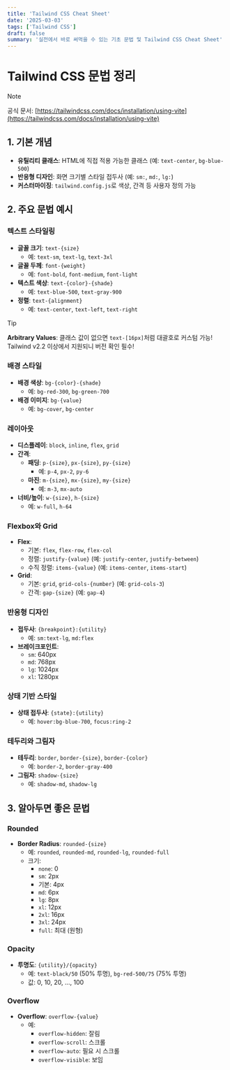 ```yaml
---
title: 'Tailwind CSS Cheat Sheet'
date: '2025-03-03'
tags: ['Tailwind CSS']
draft: false
summary: '실전에서 바로 써먹을 수 있는 기초 문법 및 Tailwind CSS Cheat Sheet'
---
```


# Tailwind CSS 문법 정리

> [!NOTE]  
> 공식 문서: [https://tailwindcss.com/docs/installation/using-vite](https://tailwindcss.com/docs/installation/using-vite)

## 1. 기본 개념

- **유틸리티 클래스**: HTML에 직접 적용 가능한 클래스 (예: `text-center`, `bg-blue-500`)
- **반응형 디자인**: 화면 크기별 스타일 접두사 (예: `sm:`, `md:`, `lg:`)
- **커스터마이징**: `tailwind.config.js`로 색상, 간격 등 사용자 정의 가능

## 2. 주요 문법 예시

### 텍스트 스타일링

- **글꼴 크기**: `text-{size}`
  - 예: `text-sm`, `text-lg`, `text-3xl`
- **글꼴 두께**: `font-{weight}`
  - 예: `font-bold`, `font-medium`, `font-light`
- **텍스트 색상**: `text-{color}-{shade}`
  - 예: `text-blue-500`, `text-gray-900`
- **정렬**: `text-{alignment}`
  - 예: `text-center`, `text-left`, `text-right`

> [!TIP]  
> **Arbitrary Values**: 클래스 값이 없으면 `text-[16px]`처럼 대괄호로 커스텀 가능!  
> Tailwind v2.2 이상에서 지원되니 버전 확인 필수!

### 배경 스타일

- **배경 색상**: `bg-{color}-{shade}`
  - 예: `bg-red-300`, `bg-green-700`
- **배경 이미지**: `bg-{value}`
  - 예: `bg-cover`, `bg-center`

### 레이아웃

- **디스플레이**: `block`, `inline`, `flex`, `grid`
- **간격**:
  - **패딩**: `p-{size}`, `px-{size}`, `py-{size}`
    - 예: `p-4`, `px-2`, `py-6`
  - **마진**: `m-{size}`, `mx-{size}`, `my-{size}`
    - 예: `m-3`, `mx-auto`
- **너비/높이**: `w-{size}`, `h-{size}`
  - 예: `w-full`, `h-64`

### Flexbox와 Grid

- **Flex**:
  - 기본: `flex`, `flex-row`, `flex-col`
  - 정렬: `justify-{value}` (예: `justify-center`, `justify-between`)
  - 수직 정렬: `items-{value}` (예: `items-center`, `items-start`)
- **Grid**:
  - 기본: `grid`, `grid-cols-{number}` (예: `grid-cols-3`)
  - 간격: `gap-{size}` (예: `gap-4`)

### 반응형 디자인

- **접두사**: `{breakpoint}:{utility}`
  - 예: `sm:text-lg`, `md:flex`
- **브레이크포인트**:
  - `sm`: 640px
  - `md`: 768px
  - `lg`: 1024px
  - `xl`: 1280px

### 상태 기반 스타일

- **상태 접두사**: `{state}:{utility}`
  - 예: `hover:bg-blue-700`, `focus:ring-2`

### 테두리와 그림자

- **테두리**: `border`, `border-{size}`, `border-{color}`
  - 예: `border-2`, `border-gray-400`
- **그림자**: `shadow-{size}`
  - 예: `shadow-md`, `shadow-lg`

## 3. 알아두면 좋은 문법

### Rounded

- **Border Radius**: `rounded-{size}`
  - 예: `rounded`, `rounded-md`, `rounded-lg`, `rounded-full`
  - 크기:
    - `none`: 0
    - `sm`: 2px
    - 기본: 4px
    - `md`: 6px
    - `lg`: 8px
    - `xl`: 12px
    - `2xl`: 16px
    - `3xl`: 24px
    - `full`: 최대 (원형)

### Opacity

- **투명도**: `{utility}/{opacity}`
  - 예: `text-black/50` (50% 투명), `bg-red-500/75` (75% 투명)
  - 값: 0, 10, 20, ..., 100

### Overflow

- **Overflow**: `overflow-{value}`
  - 예:
    - `overflow-hidden`: 잘림
    - `overflow-scroll`: 스크롤
    - `overflow-auto`: 필요 시 스크롤
    - `overflow-visible`: 보임
